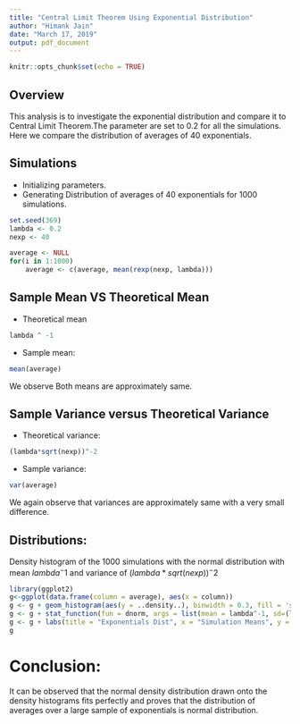 ---
title: "Central Limit Theorem Using Exponential Distribution"
author: "Himank Jain"
date: "March 17, 2019"
output: pdf_document
---


```{r , include=FALSE}
knitr::opts_chunk$set(echo = TRUE)
```

## Overview

This analysis is to investigate the exponential distribution and compare it to Central Limit Theorem.The parameter are set to 0.2 for all the simulations. Here we compare the distribution of averages of 40 exponentials. 

## Simulations

* Initializing parameters.
* Generating Distribution of averages of 40 exponentials for 1000 simulations.

```{r, echo=TRUE}
set.seed(369)
lambda <- 0.2
nexp <- 40

average <- NULL
for(i in 1:1000)
    average <- c(average, mean(rexp(nexp, lambda)))

```
## Sample Mean VS Theoretical Mean 

* Theoretical mean

```{r}
lambda ^ -1

```

* Sample mean:

```{r}
mean(average)

```

We observe Both means are approximately same.

## Sample Variance versus Theoretical Variance
* Theoretical variance:
```{r}
(lambda*sqrt(nexp))^-2

```

* Sample variance: 

```{r}
var(average)

```

We again observe that variances are approximately same with a very small difference.

## Distributions:

Density histogram of the $1000$ simulations with the normal distribution with mean $lambda ^ -1$ and variance of $(lambda*sqrt(nexp))^-2$ 
```{r}
library(ggplot2)
g<-ggplot(data.frame(column = average), aes(x = column))
g <- g + geom_histogram(aes(y = ..density..), binwidth = 0.3, fill = 'salmon', color = 'black')
g <- g + stat_function(fun = dnorm, args = list(mean = lambda^-1, sd=(lambda*sqrt(nexp))^-1), size=1)
g <- g + labs(title = "Exponentials Dist", x = "Simulation Means", y = "Density")
g

```

# Conclusion:

It can be observed that the normal density distribution drawn onto the density histograms fits perfectly and proves that the distribution of averages over a large sample of exponentials is normal distribution.
